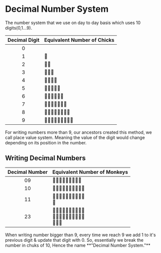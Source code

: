 
# Decimal Number System

The number system that we use on day to day basis which uses 10 digits(0,1...9).

| Decimal Digit | Equivalent Number of Chicks|
|:--:|:--|
| 0 |  |
| 1 | 🐥 |
| 2 | 🐥🐥 |
| 3 | 🐥🐥🐥 |
| 4 | 🐥🐥🐥🐥 |
| 5 | 🐥🐥🐥🐥🐥 |
| 6 | 🐥🐥🐥🐥🐥🐥 |
| 7 | 🐥🐥🐥🐥🐥🐥🐥 |
| 8 | 🐥🐥🐥🐥🐥🐥🐥🐥 |
| 9 | 🐥🐥🐥🐥🐥🐥🐥🐥🐥|

<Callout type="info" >
  For writing numbers more than 9, our ancestors created this method, we call place value system. 
  Meaning the value of the digit would change depending on its position in the number.
</Callout>

## Writing Decimal Numbers

| Decimal Number | Equivalent Number of Monkeys |
|:--:|:--|
| 09 | 🐒🐒🐒🐒🐒🐒🐒🐒🐒 |
| 10 | 🐒🐒🐒🐒🐒🐒🐒🐒🐒🐒 |
| 11 | 🐒🐒🐒🐒🐒🐒🐒🐒🐒🐒 <br/> 🐒 |
| 23 | 🐒🐒🐒🐒🐒🐒🐒🐒🐒🐒 <br/> 🐒🐒🐒🐒🐒🐒🐒🐒🐒🐒 <br/> 🐒🐒🐒 |

<Callout >
  When writing number bigger than 9, every time we reach 9 we add 1 to it's previous digit & update that digit with 0.
  So, essentially we break the number in chuks of 10, Hence the name **"Decimal Number System."** 
</Callout>